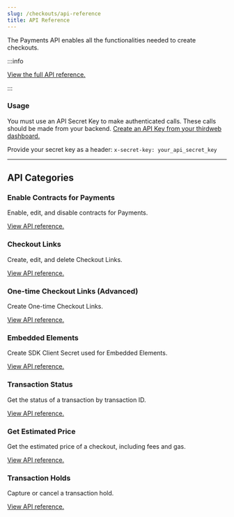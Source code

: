 ```yaml
---
slug: /checkouts/api-reference
title: API Reference
---
```


The Payments API enables all the functionalities needed to create checkouts.

:::info

[View the full API reference.](https://redocly.github.io/redoc/?url=https://payments.thirdweb.com/api/doc)

:::

### Usage

You must use an API Secret Key to make authenticated calls. These calls should be
made from your backend. [Create an API Key from your thirdweb dashboard.](https://thirdweb.com/dashboard/settings/api-keys)

Provide your secret key as a header: `x-secret-key: your_api_secret_key`

---

## API Categories

### Enable Contracts for Payments

Enable, edit, and disable contracts for Payments.

[View API reference.](https://redocly.github.io/redoc/?url=https://payments.thirdweb.com/api/doc#tag/Contracts)

### Checkout Links

Create, edit, and delete Checkout Links.

[View API reference.](https://redocly.github.io/redoc/?url=https://payments.thirdweb.com/api/doc#tag/Checkout-Links)

### One-time Checkout Links (Advanced)

Create One-time Checkout Links.

[View API reference.](https://redocly.github.io/redoc/?url=https://payments.thirdweb.com/api/doc#tag/One-time-Checkout-Links)

### Embedded Elements

Create SDK Client Secret used for Embedded Elements.

[View API reference.](https://redocly.github.io/redoc/?url=https://payments.thirdweb.com/api/doc#tag/Checkout-Embedded-Elements)

### Transaction Status

Get the status of a transaction by transaction ID.

[View API reference.](https://redocly.github.io/redoc/?url=https://payments.thirdweb.com/api/doc#tag/Transaction-Status)

### Get Estimated Price

Get the estimated price of a checkout, including fees and gas.

[View API reference.](https://redocly.github.io/redoc/?url=https://payments.thirdweb.com/api/doc#tag/Estimated-Price)

### Transaction Holds

Capture or cancel a transaction hold.

[View API reference.](<https://redocly.github.io/redoc/?url=https://payments.thirdweb.com/api/doc#tag/Transaction-Holds-(Off-chain-Auctions)>)
